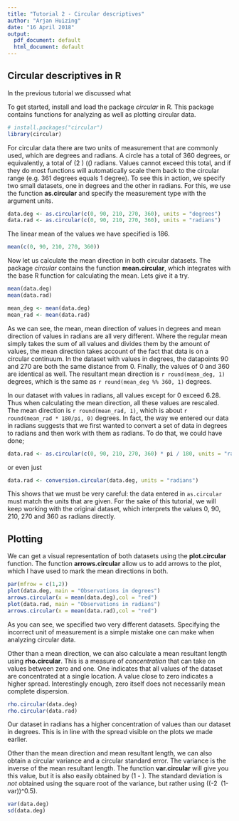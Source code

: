 ```yaml
---
title: "Tutorial 2 - Circular descriptives"
author: "Arjan Huizing"
date: "16 April 2018"
output:
  pdf_document: default
  html_document: default
---
```


## Circular descriptives in R

In the previous tutorial we discussed what 

To get started, install and load the package *circular* in R. This package contains functions for analyzing as well as plotting circular data.
```r
# install.packages("circular")
library(circular)
```

For circular data there are two units of measurement that are commonly used, which are degrees and radians. A circle has a total of 360 degrees, or equivalently, a total of \(2 \pi\) (\(\approx 6.28\) radians. Values cannot exceed this total, and if they do most functions will automatically scale them back to the circular range (e.g. 361 degrees equals 1 degree). To see this in action, we specify two small datasets, one in degrees and the other in radians. For this, we use the function **as.circular** and specify the measurement type with the argument units.

```r
data.deg <- as.circular(c(0, 90, 210, 270, 360), units = "degrees")
data.rad <- as.circular(c(0, 90, 210, 270, 360), units = "radians")
```

The linear mean of the values we have specified is 186. 

```r
mean(c(0, 90, 210, 270, 360))
```

Now let us calculate the mean direction in both circular datasets. The package *circular* contains the function **mean.circular**, which integrates with the base R function for calculating the mean. Lets give it a try.

```r
mean(data.deg)
mean(data.rad)
```

```r
mean_deg <- mean(data.deg)
mean_rad <- mean(data.rad)
```

As we can see, the mean, mean direction of values in degrees and mean direction of values in radians are all very different. Where the regular mean simply takes the sum of all values and divides them by the amount of values, the mean direction takes account of the fact that data is on a circular continuum. In the dataset with values in degrees, the datapoints 90 and 270 are both the same distance from 0. Finally, the values of 0 and 360 are identical as well. The resultant mean direction is `r round(mean_deg, 1)` degrees, which is the same as `r round(mean_deg %% 360, 1)` degrees.

In our dataset with values in radians, all values except for 0 exceed 6.28. Thus when calculating the mean direction, all these values are rescaled. The mean direction is `r round(mean_rad, 1)`, which is about `r round(mean_rad * 180/pi, 0)` degrees. In fact, the way we entered our data in radians suggests that we first wanted to convert a set of data in degrees to radians and then work with them as radians. To do that, we could have done;

```r
data.rad <- as.circular(c(0, 90, 210, 270, 360) * pi / 180, units = "radians")
```
or even just
```r
data.rad <- conversion.circular(data.deg, units = "radians")
```

This shows that we must be very careful: the data entered in `as.circular` must match the units that are given. For the sake of this tutorial, we will keep working with the original dataset, which interprets the values 0, 90, 210, 270 and 360 as radians directly. 


## Plotting

We can get a visual representation of both datasets using the **plot.circular** function. The function **arrows.circular** allow us to add arrows to the plot, which I have used to mark the mean directions in both.

```r
par(mfrow = c(1,2))
plot(data.deg, main = "Observations in degrees")
arrows.circular(x = mean(data.deg),col = "red")
plot(data.rad, main = "Observations in radians")
arrows.circular(x = mean(data.rad),col = "red")
```

As you can see, we specified two very different datasets. Specifying the incorrect unit of measurement is a simple mistake one can make when analyzing circular data.

Other than a mean direction, we can also calculate a mean resultant length using **rho.circular**. This is a measure of *concentration* that can take on values between zero and one. One indicates that all values of the dataset are concentrated at a single location. A value close to zero indicates a higher spread. Interestingly enough, zero itself does not necessarily mean complete dispersion.

```r
rho.circular(data.deg)
rho.circular(data.rad)
```

Our dataset in radians has a higher concentration of values than our dataset in degrees. This is in line with the spread visible on the plots we made earlier.

Other than the mean direction and mean resultant length, we can also obtain a circular variance and a circular standard error. The variance is the inverse of the mean resultant length. The function **var.circular** will give you this value, but it is also easily obtained by \(1 - \rho\). The standard deviation is *not* obtained using the square root of the variance, but rather using \((-2 \log\ (1-var))^0.5\).

```r
var(data.deg)
sd(data.deg)
```

